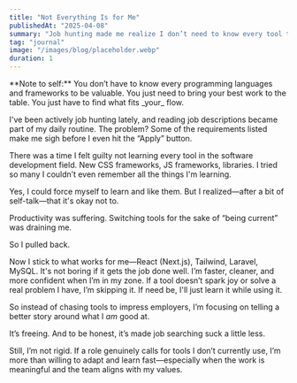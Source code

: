 ```yaml
---
title: "Not Everything Is for Me"
publishedAt: "2025-04-08"
summary: "Job hunting made me realize I don’t need to know every tool to be a good dev."
tag: "journal"
image: "/images/blog/placeholder.webp"
duration: 1
---
```


<Callout emoji="🧭">
    **Note to self:** You don’t have to know every programming languages and
    frameworks to be valuable. You just need to bring your best work to the
    table. You just have to find what fits _your_ flow.
</Callout>

I've been actively job hunting lately, and reading job descriptions became part of my daily routine. The problem? Some of the requirements listed make me sigh before I even hit the “Apply” button.

There was a time I felt guilty not learning every tool in the software development field. New CSS frameworks, JS frameworks, libraries. I tried so many I couldn’t even remember all the things I'm learning.

Yes, I could force myself to learn and like them. But I realized—after a bit of self-talk—that it's okay not to.

Productivity was suffering. Switching tools for the sake of “being current” was draining me.

So I pulled back.

Now I stick to what works for me—React (Next.js), Tailwind, Laravel, MySQL. It's not boring if it gets the job done well. I’m faster, cleaner, and more confident when I’m in my zone. If a tool doesn’t spark joy or solve a real problem I have, I’m skipping it. If need be, I'll just learn it while using it.

So instead of chasing tools to impress employers, I’m focusing on telling a better story around what I _am_ good at.

It’s freeing. And to be honest, it’s made job searching suck a little less.

Still, I’m not rigid. If a role genuinely calls for tools I don’t currently use, I’m more than willing to adapt and learn fast—especially when the work is meaningful and the team aligns with my values.
